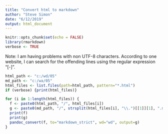 ```yaml
---
title: "Convert html to markdown"
author: "Steve Simon"
date: "6/12/2019"
output: html_document
---
```


```r
knitr::opts_chunk$set(echo = FALSE)
library(rmarkdown)
verbose <- TRUE
```

Note: I am having problems with non UTF-8 characters. According to one website, I can search for the offending lines using the regular expression "[\x80-\xFF]".

```r
html_path <- "c:/wd/05"
md_path <- "c:/wa/05"
html_files <- list.files(path=html_path, pattern="*.html")
if (verbose) {print(html_files)}
```

```r
for (i in 1:length(html_files)) {
  f <- paste0(html_path, "/", html_files[i])
  g <- paste0(md_path, "/", strsplit(html_files[i], "\\.")[[1]][1], ".md")
  print(f)
  print(g)
  pandoc_convert(f, to="markdown_strict", wd="wd", output=g)
}
```